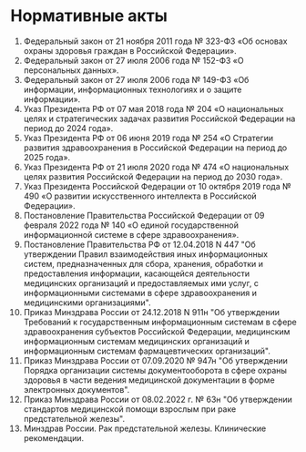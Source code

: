 # Нормативные акты

1. Федеральный закон от 21 ноября 2011 года № 323-ФЗ «Об основах охраны здоровья граждан в Российской Федерации».
2. Федеральный закон от 27 июля 2006 года № 152-ФЗ «О персональных данных».
3. Федеральный закон от 27 июля 2006 года № 149-ФЗ «Об информации, информационных технологиях и о защите информации».
4. Указ Президента РФ от 07 мая 2018 года № 204 «О национальных целях и стратегических задачах развития Российской Федерации на период до 2024 года».
5. Указ Президента РФ от 06 июня 2019 года № 254 «О Стратегии развития здравоохранения в Российской Федерации на период до 2025 года».
6. Указ Президента РФ от 21 июля 2020 года № 474 «О национальных целях развития Российской Федерации на период до 2030 года».
7. Указ Президента Российской Федерации от 10 октября 2019 года № 490 «О развитии искусственного интеллекта в Российской Федерации».
8. Постановление Правительства Российской Федерации от 09 февраля 2022 года № 140 «О единой государственной информационной системе в сфере здравоохранения».
9. Постановление Правительства РФ от 12.04.2018 N 447 "Об утверждении Правил взаимодействия иных информационных систем, предназначенных для сбора, хранения, обработки и предоставления информации, касающейся деятельности медицинских организаций и предоставляемых ими услуг, с информационными системами в сфере здравоохранения и медицинскими организациями".
10. Приказ Минздрава России от 24.12.2018 N 911н "Об утверждении Требований к государственным информационным системам в сфере здравоохранения субъектов Российской Федерации, медицинским информационным системам медицинских организаций и информационным системам фармацевтических организаций".
11. Приказ Минздрава России от 07.09.2020 № 947н "Об утверждении Порядка организации системы документооборота в сфере охраны здоровья в части ведения медицинской документации в форме электронных документов".
12. Приказ Минздрава России от 08.02.2022 г. № 63н "Об утверждении стандартов медицинской помощи взрослым при раке предстательной железы".
13. Минздрав России. Рак предстательной железы. Клинические рекомендации.
